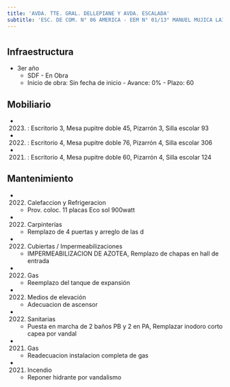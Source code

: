 ```yaml
---
title: 'AVDA. TTE. GRAL. DELLEPIANE Y AVDA. ESCALADA'
subtitle: 'ESC. DE COM. N° 06 AMERICA - EEM N° 01/13° MANUEL MUJICA LAINEZ - CAIYJ CLUB AMERICA'
---
```


#
## Infraestructura

* 3er año 
    + SDF - En Obra 
    + Inicio de obra: Sin fecha de inicio - Avance: 0% - Plazo: 60 



## Mobiliario

*  (2023) : Escritorio 3, Mesa pupitre doble 45, Pizarrón 3, Silla escolar 93 

*  (2022) : Escritorio 4, Mesa pupitre doble 76, Pizarrón 4, Silla escolar 306 

*  (2021) : Escritorio 4, Mesa pupitre doble 60, Pizarrón 4, Silla escolar 124 





## Mantenimiento

*  (2022) Calefaccion y Refrigeracion 
    + Prov. coloc. 11 placas Eco sol 900watt

*  (2022) Carpinterías 
    + Remplazo de 4 puertas y arreglo de las d

*  (2022) Cubiertas / Impermeabilizaciones 
    + IMPERMEABILIZACION DE AZOTEA, Remplazo de chapas en hall de entrada

*  (2022) Gas 
    + Reemplazo del tanque de expansión

*  (2022) Medios de elevación 
    + Adecuacion de ascensor

*  (2022) Sanitarias 
    + Puesta en marcha de 2 baños PB y 2 en PA, Remplazar inodoro corto capea por vandal

*  (2021) Gas 
    + Readecuacion instalacion completa de gas

*  (2021) Incendio 
    + Reponer hidrante por vandalismo






